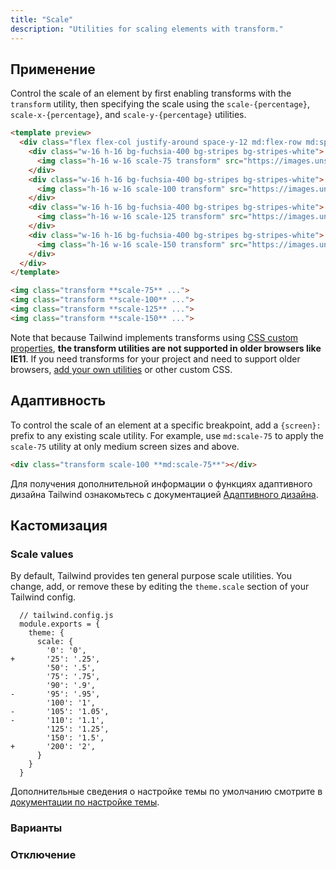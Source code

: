 ```yaml
---
title: "Scale"
description: "Utilities for scaling elements with transform."
---
```




## Применение

Control the scale of an element by first enabling transforms with the `transform` utility, then specifying the scale using the `scale-{percentage}`, `scale-x-{percentage}`, and `scale-y-{percentage}` utilities.

```html fuchsia
<template preview>
  <div class="flex flex-col justify-around space-y-12 md:flex-row md:space-y-0 md:space-x-12">
    <div class="w-16 h-16 bg-fuchsia-400 bg-stripes bg-stripes-white">
      <img class="h-16 w-16 scale-75 transform" src="https://images.unsplash.com/photo-1472099645785-5658abf4ff4e?ixlib=rb-1.2.1&ixid=eyJhcHBfaWQiOjEyMDd9&auto=format&fit=facearea&facepad=2&w=256&h=256&q=80">
    </div>
    <div class="w-16 h-16 bg-fuchsia-400 bg-stripes bg-stripes-white">
      <img class="h-16 w-16 scale-100 transform" src="https://images.unsplash.com/photo-1472099645785-5658abf4ff4e?ixlib=rb-1.2.1&ixid=eyJhcHBfaWQiOjEyMDd9&auto=format&fit=facearea&facepad=2&w=256&h=256&q=80">
    </div>
    <div class="w-16 h-16 bg-fuchsia-400 bg-stripes bg-stripes-white">
      <img class="h-16 w-16 scale-125 transform" src="https://images.unsplash.com/photo-1472099645785-5658abf4ff4e?ixlib=rb-1.2.1&ixid=eyJhcHBfaWQiOjEyMDd9&auto=format&fit=facearea&facepad=2&w=256&h=256&q=80">
    </div>
    <div class="w-16 h-16 bg-fuchsia-400 bg-stripes bg-stripes-white">
      <img class="h-16 w-16 scale-150 transform" src="https://images.unsplash.com/photo-1472099645785-5658abf4ff4e?ixlib=rb-1.2.1&ixid=eyJhcHBfaWQiOjEyMDd9&auto=format&fit=facearea&facepad=2&w=256&h=256&q=80">
    </div>
  </div>
</template>

<img class="transform **scale-75** ...">
<img class="transform **scale-100** ...">
<img class="transform **scale-125** ...">
<img class="transform **scale-150** ...">
```

Note that because Tailwind implements transforms using [CSS custom properties](https://developer.mozilla.org/en-US/docs/Web/CSS/Using_CSS_custom_properties), **the transform utilities are not supported in older browsers like IE11**. If you need transforms for your project and need to support older browsers, [add your own utilities](/docs/adding-new-utilities) or other custom CSS.

## Адаптивность

To control the scale of an element at a specific breakpoint, add a `{screen}:` prefix to any existing scale utility. For example, use `md:scale-75` to apply the `scale-75` utility at only medium screen sizes and above.

```html
<div class="transform scale-100 **md:scale-75**"></div>
```

Для получения дополнительной информации о функциях адаптивного дизайна Tailwind ознакомьтесь с документацией [Адаптивного дизайна](/docs/responsive-design).

## Кастомизация

### Scale values

By default, Tailwind provides ten general purpose scale utilities. You change, add, or remove these by editing the `theme.scale` section of your Tailwind config.

```diff-js
  // tailwind.config.js
  module.exports = {
    theme: {
      scale: {
        '0': '0',
+       '25': '.25',
        '50': '.5',
        '75': '.75',
        '90': '.9',
-       '95': '.95',
        '100': '1',
-       '105': '1.05',
-       '110': '1.1',
        '125': '1.25',
        '150': '1.5',
+       '200': '2',
      }
    }
  }
```

Дополнительные сведения о настройке темы по умолчанию смотрите в [документации по настройке темы](/docs/theme#customizing-the-default-theme).

### Варианты

<Variants plugin="scale" />

### Отключение

<Disabling plugin="scale" />
